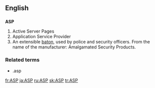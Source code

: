 {{see|asp|Asp}}

==English==
{{wikipediaAlt|Active Server Pages}}
{{wikipediaAlt|Application service provider}}
==={{initialism}}===
'''ASP'''

#Active Server Pages
#Application Service Provider
#An extensible [[baton]], used by police and security officers. From the name of the manufacturer: Amalgamated Security Products.

===Related terms===
* .asp

[[fr:ASP]]
[[ja:ASP]]
[[ru:ASP]]
[[sk:ASP]]
[[tr:ASP]]